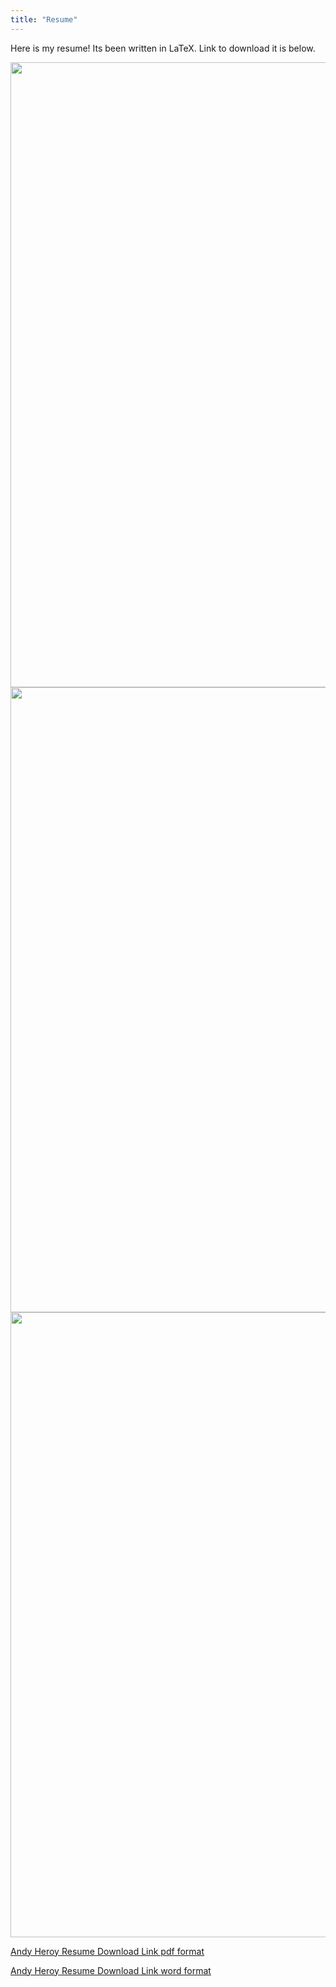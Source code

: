 ```yaml
---
title: "Resume"
---
```


Here is my resume!  Its been written in LaTeX. Link to download it is below.  


<center><img src="images/Resume1.png" width="1000px"></center>
<center><img src="images/Resume2.png" width="1000px"></center>
<center><img src="images/Resume3.png" width="1000px"></center>

[Andy Heroy Resume Download Link pdf format](./resume/AndyHeroyResume2022.pdf)

[Andy Heroy Resume Download Link word format](./resume/AndyHeroyResume2022.docx)
